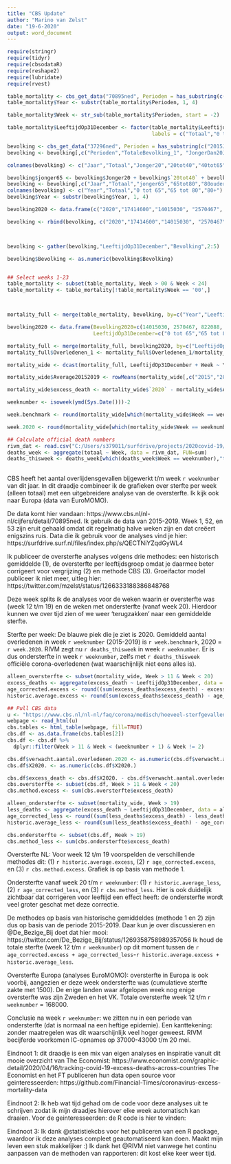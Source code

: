 ---
title: "CBS Update"
author: "Marino van Zelst"
date: "19-6-2020"
output: word_document
---

```{r analyses, echo=FALSE, message=FALSE, error=FALSE, tidy=TRUE,warning=FALSE,eval=TRUE}
require(stringr)
require(tidyr)
require(cbsodataR)
require(reshape2)
require(lubridate)
require(rvest)

table_mortality <- cbs_get_data("70895ned", Perioden = has_substring(c("2015","2016","2017","2018","2019","2020")), Geslacht = has_substring("1100"))
table_mortality$Year <- substr(table_mortality$Perioden, 1, 4)

table_mortality$Week <- str_sub(table_mortality$Perioden, start = -2)

table_mortality$LeeftijdOp31December <- factor(table_mortality$LeeftijdOp31December, levels = c(10000, 41700, 53950, 21700),
                                               labels = c("Totaal","0 tot 65", "65 tot 80", "80+"))

bevolking <- cbs_get_data("37296ned", Perioden = has_substring(c("2015JJ00", "2016JJ00","2017JJ00","2018JJ00","2019JJ00")))
bevolking <- bevolking[,c("Perioden","TotaleBevolking_1", "JongerDan20Jaar_10","k_20Tot40Jaar_11","k_40Tot65Jaar_12","k_65Tot80Jaar_13","k_80JaarOfOuder_14")]

colnames(bevolking) <- c("Jaar","Totaal","Jonger20","20tot40","40tot65","65tot80","80ouder")

bevolking$jonger65 <- bevolking$Jonger20 + bevolking$`20tot40` + bevolking$`40tot65`
bevolking <- bevolking[,c("Jaar","Totaal","jonger65","65tot80","80ouder")]
colnames(bevolking) <- c("Year","Totaal","0 tot 65","65 tot 80","80+")
bevolking$Year <- substr(bevolking$Year, 1, 4)

bevolking2020 <- data.frame(c("2020","17414600","14015030", "2570467", "822088"))

bevolking <- rbind(bevolking, c("2020","17414600","14015030", "2570467", "822088"))



bevolking <- gather(bevolking,"LeeftijdOp31December","Bevolking",2:5)

bevolking$Bevolking <- as.numeric(bevolking$Bevolking)


## Select weeks 1-23
table_mortality <- subset(table_mortality, Week > 00 & Week < 24)
table_mortality <- table_mortality[!table_mortality$Week == '00',]



mortality_full <- merge(table_mortality, bevolking, by=c("Year","LeeftijdOp31December"), all.x=TRUE)

bevolking2020 <- data.frame(Bevolking2020=c(14015030, 2570467, 822088, 17414600),
                            LeeftijdOp31December=c("0 tot 65","65 tot 80","80+","Totaal"))

mortality_full <- merge(mortality_full, bevolking2020, by=c("LeeftijdOp31December"))
mortality_full$Overledenen_1 <- mortality_full$Overledenen_1/mortality_full$Bevolking*mortality_full$Bevolking2020

mortality_wide <- dcast(mortality_full, LeeftijdOp31December + Week ~ Year, value.var = "Overledenen_1", sum)

mortality_wide$Average20152019 <- rowMeans(mortality_wide[,c("2015","2016","2017","2018","2019")])

mortality_wide$excess_death <- mortality_wide$`2020` - mortality_wide$Average20152019


```

```{r data prep, echo=FALSE, message=FALSE, error=FALSE, tidy=TRUE,warning=FALSE,eval=TRUE}
weeknumber <- isoweek(ymd(Sys.Date()))-2

week.benchmark <- round(mortality_wide[which(mortality_wide$Week == weeknumber & mortality_wide$LeeftijdOp31December == "Totaal"),"Average20152019"],0)

week.2020 <- round(mortality_wide[which(mortality_wide$Week == weeknumber & mortality_wide$LeeftijdOp31December == "Totaal"),"2020"],0)

## Calculate official death numbers
rivm_dat <- read.csv("C:/Users/s379011/surfdrive/projects/2020covid-19/RIVM_deaths.csv")
deaths_week <- aggregate(totaal ~ Week, data = rivm_dat, FUN=sum)
deaths_thisweek <- deaths_week[which(deaths_week$Week == weeknumber),"totaal"]
  
```

CBS heeft het aantal overlijdensgevallen bijgewerkt t/m week `r weeknumber` van dit jaar. In dit draadje combineer ik de grafieken over sterfte per week (alleen totaal) met een uitgebreidere analyse van de oversterfte. Ik kijk ook naar Europa (data van EuroMOMO).

De data komt hier vandaan: https://www.cbs.nl/nl-nl/cijfers/detail/70895ned. Ik gebruik de data van 2015-2019. Week 1, 52, en 53 zijn eruit gehaald omdat dit regelmatig halve weken zijn en dat creëert enigszins ruis. Data die ik gebruik voor de analyses vind je hier: https://surfdrive.surf.nl/files/index.php/s/QECTNiYZqdGyWL4 

Ik publiceer de oversterfte analyses volgens drie methodes: een historisch gemiddelde (1), de oversterfte per leeftijdsgroep omdat je daarmee beter corrigeert voor vergrijzing (2) en methode CBS (3). Groeifactor model publiceer ik niet meer, uitleg hier: https://twitter.com/mzelst/status/1266333188386848768

Deze week splits ik de analyses voor de weken waarin er oversterfte was (week 12 t/m 19) en de weken met ondersterfte (vanaf week 20). Hierdoor kunnen we over tijd zien of we weer 'terugzakken' naar een gemiddelde sterfte.

Sterfte per week: De blauwe piek die je ziet is 2020. Gemiddeld aantal overledenen in week `r weeknumber` (2015-2019) is `r week.benchmark`, 2020 = `r week.2020`. RIVM zegt nu `r deaths_thisweek` in week `r weeknumber`. Er is dus ondersterfte in week `r weeknumber`, zelfs met `r deaths_thisweek` officiële corona-overledenen (wat waarschijnlijk niet eens alles is).

```{r excess deaths, echo=FALSE, message=FALSE, error=FALSE, tidy=TRUE,warning=FALSE,eval=TRUE}
alleen_oversterfte <- subset(mortality_wide, Week > 11 & Week < 20)
excess_deaths <- aggregate(excess_death ~ LeeftijdOp31December, data = alleen_oversterfte, FUN = sum)
age_corrected.excess <- round((sum(excess_deaths$excess_death) - excess_deaths[excess_deaths$LeeftijdOp31December == "Totaal","excess_death"]),0)
historic.average.excess <- round(sum(excess_deaths$excess_death) - age_corrected.excess,0)

## Pull CBS data
u <- "https://www.cbs.nl/nl-nl/faq/corona/medisch/hoeveel-sterfgevallen-zijn-er-per-week"
webpage <- read_html(u)
cbs.tables <- html_table(webpage, fill=TRUE)
cbs.df <- as.data.frame(cbs.tables[2])
cbs.df <- cbs.df %>%
  dplyr::filter(Week > 11 & Week < (weeknumber + 1) & Week != 2)

cbs.df$verwacht.aantal.overledenen.2020 <- as.numeric(cbs.df$verwacht.aantal.overledenen.2020)
cbs.df$X2020. <- as.numeric(cbs.df$X2020.)

cbs.df$excess_death <- cbs.df$X2020. - cbs.df$verwacht.aantal.overledenen.2020
cbs.oversterfte <- subset(cbs.df, Week > 11 & Week < 20)
cbs.method.excess <- sum(cbs.oversterfte$excess_death)
```

```{r ondersterfte, echo=FALSE, message=FALSE, error=FALSE, tidy=TRUE,warning=FALSE,eval=TRUE}
alleen_ondersterfte <- subset(mortality_wide, Week > 19)
less_deaths <- aggregate(excess_death ~ LeeftijdOp31December, data = alleen_ondersterfte, FUN = sum)
age_corrected_less <- round((sum(less_deaths$excess_death) - less_deaths[less_deaths$LeeftijdOp31December == "Totaal","excess_death"]),0)
historic.average_less <- round(sum(less_deaths$excess_death) - age_corrected_less,0)

cbs.ondersterfte <- subset(cbs.df, Week > 19)
cbs.method_less <- sum(cbs.ondersterfte$excess_death)

```

Oversterfte NL: Voor week 12 t/m 19 voorspelden de verschillende methodes dit: (1) `r historic.average.excess`, (2) `r age_corrected.excess`, en (3) `r cbs.method.excess`. Grafiek is op basis van methode 1.

Ondersterfte vanaf week 20 t/m `r weeknumber `: (1) `r historic.average_less`, (2) `r age_corrected_less`, en (3) `r cbs.method_less`. Hier is ook duidelijk zichtbaar dat corrigeren voor leeftijd een effect heeft: de ondersterfte wordt veel groter geschat met deze correctie.

De methodes op basis van historische gemiddeldes (methode 1 en 2) zijn dus op basis van de periode 2015-2019. Daar kun je over discussieren en @De_Bezige_Bij doet dat hier mooi: https://twitter.com/De_Bezige_Bij/status/1269358758989357056 Ik houd de totale sterfte (week 12 t/m `r weeknumber`) op dit moment tussen de `r age_corrected.excess + age_corrected_less`-`r historic.average.excess + historic.average_less`.

Oversterfte Europa (analyses EuroMOMO): oversterfte in Europa is ook voorbij, aangezien er deze week ondersterfte was (cumulatieve sterfte zakte met 1500). De enige landen waar afgelopen week nog enige oversterfte was zijn Zweden en het VK. Totale oversterfte week 12 t/m `r weeknumber` = 168000.

Conclusie na week `r weeknumber`: we zitten nu in een periode van ondersterfte (dat is normaal na een heftige epidemie). Een kanttekening: zonder maatregelen was dit waarschijnlijk veel hoger geweest. RIVM becijferde voorkomen IC-opnames op 37000-43000 t/m 20 mei.

Eindnoot 1: dit draadje is een mix van eigen analyses en inspiratie vanuit dit mooie overzicht van The Economist: https://www.economist.com/graphic-detail/2020/04/16/tracking-covid-19-excess-deaths-across-countries The Economist en het FT publiceren hun data open source voor geinteresseerden: https://github.com/Financial-Times/coronavirus-excess-mortality-data 

Eindnoot 2: Ik heb wat tijd gehad om de code voor deze analyses uit te schrijven zodat ik mijn draadjes hierover elke week automatisch kan draaien. Voor de geinteresseerden: de R code is hier te vinden: 

Eindnoot 3: Ik dank @statistiekcbs voor het publiceren van een R package, waardoor ik deze analyses compleet geautomatiseerd kan doen. Maakt mijn leven een stuk makkelijker :) Ik dank het @RIVM niet vanwege het continu aanpassen van de methoden van rapporteren: dit kost elke keer weer tijd.
